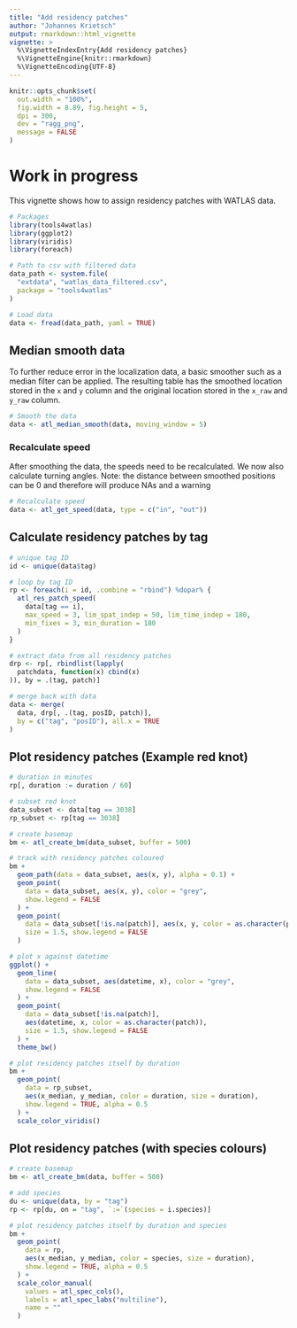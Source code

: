 ```yaml
---
title: "Add residency patches"
author: "Johannes Krietsch"
output: rmarkdown::html_vignette
vignette: >
  %\VignetteIndexEntry{Add residency patches}
  %\VignetteEngine{knitr::rmarkdown}
  %\VignetteEncoding{UTF-8}
---
```


```r
knitr::opts_chunk$set(
  out.width = "100%",
  fig.width = 8.89, fig.height = 5,
  dpi = 300,
  dev = "ragg_png",
  message = FALSE
)
```

# Work in progress

This vignette shows how to assign residency patches with WATLAS data. 

```r
# Packages
library(tools4watlas)
library(ggplot2)
library(viridis)
library(foreach)

# Path to csv with filtered data
data_path <- system.file(
  "extdata", "watlas_data_filtered.csv",
  package = "tools4watlas"
)

# Load data
data <- fread(data_path, yaml = TRUE)

```


## Median smooth data

To further reduce error in the localization data, a basic smoother such as a median filter can be applied. The resulting table has the smoothed location stored in the `x` and `y` column and the original location stored in the `x_raw` and `y_raw` column. 

```r
# Smooth the data
data <- atl_median_smooth(data, moving_window = 5)
```

### Recalculate speed

After smoothing the data, the speeds need to be recalculated. We now also calculate turning angles. 
Note: the distance between smoothed positions can be 0 and therefore will produce NAs and a warning

```r
# Recalculate speed
data <- atl_get_speed(data, type = c("in", "out"))
```

## Calculate residency patches by tag

```r
# unique tag ID
id <- unique(data$tag)

# loop by tag ID
rp <- foreach(i = id, .combine = "rbind") %dopar% {
  atl_res_patch_speed(
    data[tag == i],
    max_speed = 3, lim_spat_indep = 50, lim_time_indep = 180,
    min_fixes = 3, min_duration = 180
  )
}

# extract data from all residency patches
drp <- rp[, rbindlist(lapply(
  patchdata, function(x) cbind(x)
)), by = .(tag, patch)]

# merge back with data
data <- merge(
  data, drp[, .(tag, posID, patch)],
  by = c("tag", "posID"), all.x = TRUE
)
```

## Plot residency patches (Example red knot)

```r
# duration in minutes
rp[, duration := duration / 60]

# subset red knot
data_subset <- data[tag == 3038]
rp_subset <- rp[tag == 3038]

# create basemap
bm <- atl_create_bm(data_subset, buffer = 500)

# track with residency patches coloured
bm +
  geom_path(data = data_subset, aes(x, y), alpha = 0.1) +
  geom_point(
    data = data_subset, aes(x, y), color = "grey",
    show.legend = FALSE
  ) +
  geom_point(
    data = data_subset[!is.na(patch)], aes(x, y, color = as.character(patch)),
    size = 1.5, show.legend = FALSE
  )

# plot x against datetime
ggplot() +
  geom_line(
    data = data_subset, aes(datetime, x), color = "grey",
    show.legend = FALSE
  ) +
  geom_point(
    data = data_subset[!is.na(patch)],
    aes(datetime, x, color = as.character(patch)),
    size = 1.5, show.legend = FALSE
  ) +
  theme_bw()

# plot residency patches itself by duration
bm +
  geom_point(
    data = rp_subset,
    aes(x_median, y_median, color = duration, size = duration),
    show.legend = TRUE, alpha = 0.5
  ) +
  scale_color_viridis()
```

## Plot residency patches (with species colours)

```r
# create basemap
bm <- atl_create_bm(data, buffer = 500)

# add species
du <- unique(data, by = "tag")
rp <- rp[du, on = "tag", `:=`(species = i.species)]

# plot residency patches itself by duration and species
bm +
  geom_point(
    data = rp,
    aes(x_median, y_median, color = species, size = duration),
    show.legend = TRUE, alpha = 0.5
  ) +
  scale_color_manual(
    values = atl_spec_cols(),
    labels = atl_spec_labs("multiline"),
    name = ""
  )
```
